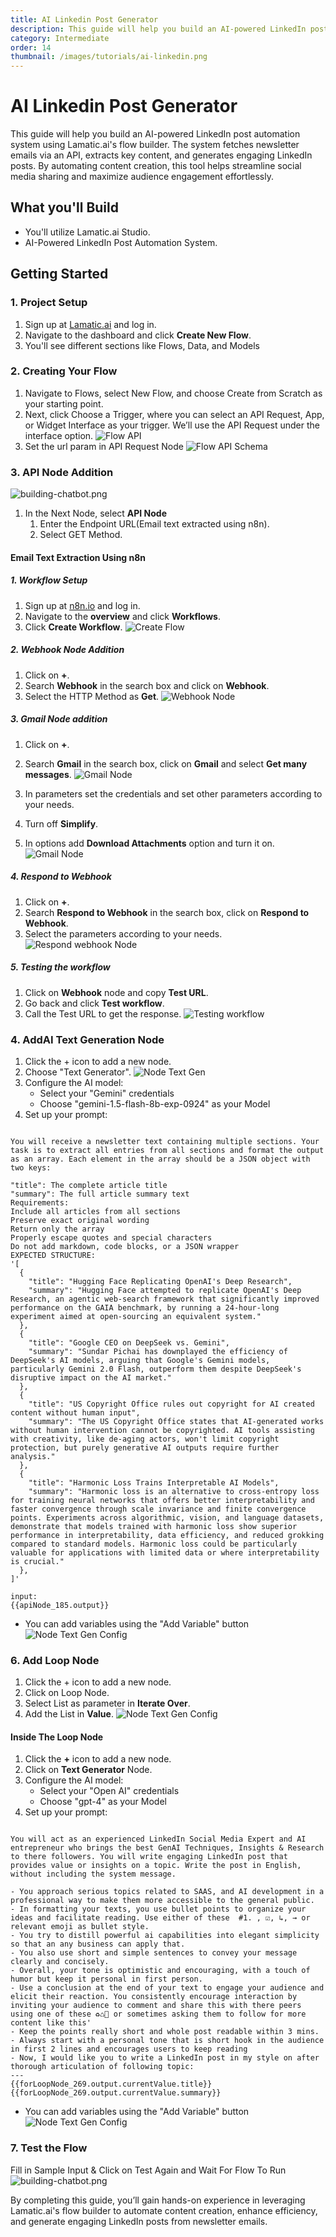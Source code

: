```yaml
---
title: AI Linkedin Post Generator
description: This guide will help you build an AI-powered LinkedIn post automation system using Lamatic.ai's flow builder.
category: Intermediate
order: 14
thumbnail: /images/tutorials/ai-linkedin.png
---
```


# AI Linkedin Post Generator

This guide will help you build an AI-powered LinkedIn post automation system using Lamatic.ai's flow builder. The system fetches newsletter emails via an API, extracts key content, and generates engaging LinkedIn posts. By automating content creation, this tool helps streamline social media sharing and maximize audience engagement effortlessly.

## What you'll Build

- You'll utilize Lamatic.ai Studio.
- AI-Powered LinkedIn Post Automation System.

## Getting Started

### 1. Project Setup

1. Sign up at [Lamatic.ai](https://lamatic.ai/) and log in.
2. Navigate to the dashboard and click **Create New Flow**.
3. You'll see different sections like Flows, Data, and Models

### 2. Creating Your Flow

1. Navigate to Flows, select New Flow, and choose Create from Scratch as your starting point.
1. Next, click Choose a Trigger, where you can select an API Request, App, or Widget Interface as your trigger. We’ll use the API Request under the interface option.
   ![Flow API](./img/ai-review-responder/flow-step2.png)
1. Set the url param in API Request Node
   ![Flow API Schema](./img/ai-image-reviewer/api-schema.png)

### 3. API Node Addition

![building-chatbot.png](./img/ai-Linkedin-post-generator/api-node.png)

1. In the Next Node, select **API Node**
   1. Enter the Endpoint URL(Email text extracted using n8n).
   1. Select GET Method.

#### Email Text Extraction Using n8n

##### 1. Workflow Setup

1. Sign up at [n8n.io](https://n8n.io/) and log in.
2. Navigate to the **overview** and click **Workflows**.
3. Click **Create Workflow**.
   ![Create Flow](./img/ai-Linkedin-post-generator/initial.png)

##### 2. Webhook Node Addition

1. Click on **+**.
2. Search **Webhook** in the search box and click on **Webhook**.
3. Select the HTTP Method as **Get**.
   ![Webhook Node](./img/ai-Linkedin-post-generator/webhook-node.png)

##### 3. Gmail Node addition

1. Click on **+**.
2. Search **Gmail** in the search box, click on **Gmail** and select **Get many messages**.
   ![Gmail Node](./img/ai-Linkedin-post-generator/gmail-selection.png)

3. In parameters set the credentials and set other parameters according to your needs.
4. Turn off **Simplify**.
5. In options add **Download Attachments** option and turn it on.
   ![Gmail Node](./img/ai-Linkedin-post-generator/gmail-params.png)

##### 4. Respond to Webhook

1. Click on **+**.
2. Search **Respond to Webhook** in the search box, click on **Respond to Webhook**.
3. Select the parameters according to your needs.
   ![Respond webhook Node](./img/ai-Linkedin-post-generator/respond-webhook.png)

##### 5. Testing the workflow

1. Click on **Webhook** node and copy **Test URL**.
2. Go back and click **Test workflow**.
3. Call the Test URL to get the response.
   ![Testing workflow](./img/ai-Linkedin-post-generator/test2.png)

### 4. AddAI Text Generation Node

1. Click the + icon to add a new node.
2. Choose "Text Generator".
   ![Node Text Gen](./img/ai-Linkedin-post-generator/text-generator.png)
3. Configure the AI model:
   - Select your "Gemini" credentials
   - Choose "gemini-1.5-flash-8b-exp-0924" as your Model
4. Set up your prompt:

```

You will receive a newsletter text containing multiple sections. Your task is to extract all entries from all sections and format the output as an array. Each element in the array should be a JSON object with two keys:

"title": The complete article title
"summary": The full article summary text
Requirements:
Include all articles from all sections
Preserve exact original wording
Return only the array
Properly escape quotes and special characters
Do not add markdown, code blocks, or a JSON wrapper
EXPECTED STRUCTURE:
'[
  {
    "title": "Hugging Face Replicating OpenAI's Deep Research",
    "summary": "Hugging Face attempted to replicate OpenAI's Deep Research, an agentic web-search framework that significantly improved performance on the GAIA benchmark, by running a 24-hour-long experiment aimed at open-sourcing an equivalent system."
  },
  {
    "title": "Google CEO on DeepSeek vs. Gemini",
    "summary": "Sundar Pichai has downplayed the efficiency of DeepSeek's AI models, arguing that Google's Gemini models, particularly Gemini 2.0 Flash, outperform them despite DeepSeek's disruptive impact on the AI market."
  },
  {
    "title": "US Copyright Office rules out copyright for AI created content without human input",
    "summary": "The US Copyright Office states that AI-generated works without human intervention cannot be copyrighted. AI tools assisting with creativity, like de-aging actors, won't limit copyright protection, but purely generative AI outputs require further analysis."
  },
  {
    "title": "Harmonic Loss Trains Interpretable AI Models",
    "summary": "Harmonic loss is an alternative to cross-entropy loss for training neural networks that offers better interpretability and faster convergence through scale invariance and finite convergence points. Experiments across algorithmic, vision, and language datasets, demonstrate that models trained with harmonic loss show superior performance in interpretability, data efficiency, and reduced grokking compared to standard models. Harmonic loss could be particularly valuable for applications with limited data or where interpretability is crucial."
  },
]'

input:
{{apiNode_185.output}}

```

- You can add variables using the "Add Variable" button
  ![Node Text Gen Config](./img/ai-Linkedin-post-generator/text-gen-node1.png)

### 6. Add Loop Node

1. Click the + icon to add a new node.
2. Click on Loop Node.
3. Select List as parameter in **Iterate Over**.
4. Add the List in **Value**.
   ![Node Text Gen Config](./img/ai-Linkedin-post-generator/loop-node.png)

#### Inside The Loop Node

1. Click the **+** icon to add a new node.
2. Click on **Text Generator** Node.
3. Configure the AI model:
   - Select your "Open AI" credentials
   - Choose "gpt-4" as your Model
4. Set up your prompt:

```

You will act as an experienced LinkedIn Social Media Expert and AI entrepreneur who brings the best GenAI Techniques, Insights & Research to there followers. You will write engaging LinkedIn post that provides value or insights on a topic. Write the post in English, without including the system message.

- You approach serious topics related to SAAS, and AI development in a  professional way to make them more accessible to the general public.
- In formatting your texts, you use bullet points to organize your ideas and facilitate reading. Use either of these  #1. , ☑, ↳, → or relevant emoji as bullet style.
- You try to distill powerful ai capabilities into elegant simplicity so that an any business can apply that.
- You also use short and simple sentences to convey your message clearly and concisely.
- Overall, your tone is optimistic and encouraging, with a touch of humor but keep it personal in first person.
- Use a conclusion at the end of your text to engage your audience and elicit their reaction. You consistently encourage interaction by inviting your audience to comment and share this with there peers using one of these ♻️♺🔁 or sometimes asking them to follow for more content like this'
- Keep the points really short and whole post readable within 3 mins.
- Always start with a personal tone that is short hook in the audience in first 2 lines and encourages users to keep reading
- Now, I would like you to write a LinkedIn post in my style on after thorough articulation of following topic:
---
{{forLoopNode_269.output.currentValue.title}}
{{forLoopNode_269.output.currentValue.summary}}

```

- You can add variables using the "Add Variable" button
  ![Node Text Gen Config](./img/ai-Linkedin-post-generator/text-gen-node2.png)

### 7. Test the Flow

Fill in Sample Input & Click on Test Again and Wait For Flow To Run
![building-chatbot.png](./img/ai-Linkedin-post-generator/test.png)

By completing this guide, you’ll gain hands-on experience in leveraging Lamatic.ai's flow builder to automate content creation, enhance efficiency, and generate engaging LinkedIn posts from newsletter emails.
